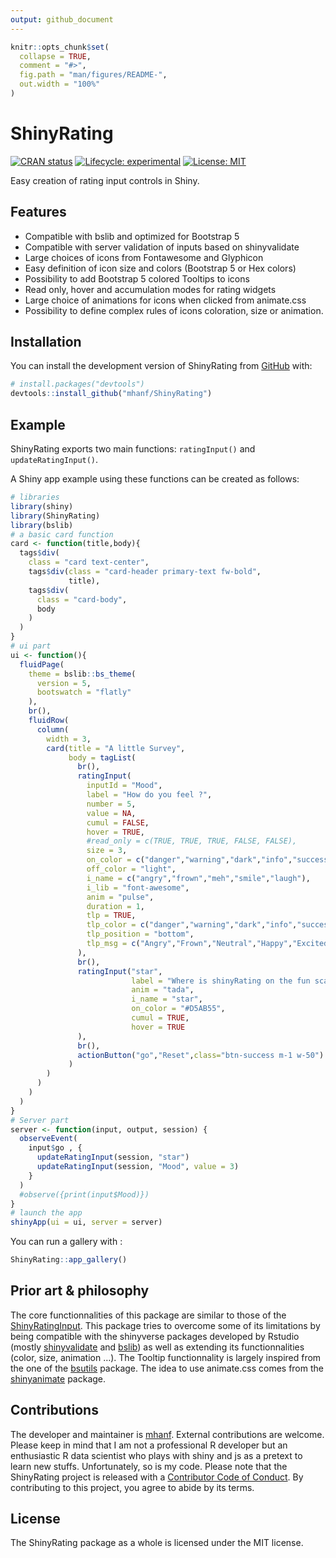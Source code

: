 ```yaml
---
output: github_document
---
```


<!-- README.md is generated from README.Rmd. Please edit that file -->

```r
knitr::opts_chunk$set(
  collapse = TRUE,
  comment = "#>",
  fig.path = "man/figures/README-",
  out.width = "100%"
)
```


# ShinyRating

<!-- ex : https://metroui.org.ua/rating.html -->
<!-- ex : https://www.wbotelhos.com/raty -->
<!-- https://github.com/Monte9/react-native-ratings -->

<!-- badges: start -->
[![CRAN status](https://www.r-pkg.org/badges/version/interfacer)](https://CRAN.R-project.org/package=interfacer)
[![Lifecycle: experimental](https://img.shields.io/badge/lifecycle-experimental-orange.svg)](https://lifecycle.r-lib.org/articles/stages.html#experimental)
[![License: MIT](https://img.shields.io/badge/license-MIT-blue.svg)](https://cran.r-project.org/web/licenses/MIT)
<!-- badges: end -->

Easy creation of rating input controls in Shiny.

## Features

* Compatible with bslib and optimized for Bootstrap 5
* Compatible with server validation of inputs based on shinyvalidate
* Large choices of icons from Fontawesome and Glyphicon
* Easy definition of icon size and colors (Bootstrap 5 or Hex colors)
* Possibility to add Bootstrap 5 colored Tooltips to icons
* Read only, hover and accumulation modes for rating widgets
* Large choice of animations for icons when clicked from animate.css
* Possibility to define complex rules of icons coloration, size or animation.

## Installation

You can install the development version of ShinyRating from [GitHub](https://github.com/) with:

``` r
# install.packages("devtools")
devtools::install_github("mhanf/ShinyRating")
```
## Example

ShinyRating exports two main functions: `ratingInput()` and `updateRatingInput()`. 

A Shiny app example using these functions can be created as follows:

``` r
# libraries
library(shiny)
library(ShinyRating)
library(bslib)
# a basic card function 
card <- function(title,body){
  tags$div(
    class = "card text-center",
    tags$div(class = "card-header primary-text fw-bold",
             title),
    tags$div(
      class = "card-body",
      body
    )
  )
}
# ui part
ui <- function(){
  fluidPage(
    theme = bslib::bs_theme(
      version = 5,
      bootswatch = "flatly"
    ),
    br(),
    fluidRow(
      column(
        width = 3,
        card(title = "A little Survey",
             body = tagList(
               br(),
               ratingInput(
                 inputId = "Mood",
                 label = "How do you feel ?",
                 number = 5,
                 value = NA,
                 cumul = FALSE,
                 hover = TRUE,
                 #read_only = c(TRUE, TRUE, TRUE, FALSE, FALSE),
                 size = 3,
                 on_color = c("danger","warning","dark","info","success"),
                 off_color = "light",
                 i_name = c("angry","frown","meh","smile","laugh"),
                 i_lib = "font-awesome",
                 anim = "pulse",
                 duration = 1,
                 tlp = TRUE,
                 tlp_color = c("danger","warning","dark","info","success"),
                 tlp_position = "bottom",
                 tlp_msg = c("Angry","Frown","Neutral","Happy","Excited")
               ),
               br(),
               ratingInput("star",
                           label = "Where is shinyRating on the fun scale ?",
                           anim = "tada",
                           i_name = "star",
                           on_color = "#D5AB55",
                           cumul = TRUE,
                           hover = TRUE
               ),
               br(),
               actionButton("go","Reset",class="btn-success m-1 w-50")
             )
        )
      )
    )
  )
}
# Server part
server <- function(input, output, session) {
  observeEvent( 
    input$go , {
      updateRatingInput(session, "star")
      updateRatingInput(session, "Mood", value = 3)
    }
  )
  #observe({print(input$Mood)})
}
# launch the app
shinyApp(ui = ui, server = server)
```

You can run a gallery with :

```r
ShinyRating::app_gallery()
```

## Prior art & philosophy

The core functionnalities of this package are similar to those of the [ShinyRatingInput](https://github.com/stefanwilhelm/ShinyRatingInput). This package tries to overcome some of its limitations by being compatible with the shinyverse packages developed by Rstudio (mostly [shinyvalidate](https://rstudio.github.io/shinyvalidate/) and [bslib](https://rstudio.github.io/bslib/)) as well as extending its functionnalities (color, size, animation ...). The Tooltip functionnality is largely inspired from the one of the [bsutils](https://github.com/JohnCoene/bsutils) package. The idea to use animate.css comes from the [shinyanimate](https://github.com/Swechhya/shinyanimate) package.

## Contributions

The developer and maintainer is [mhanf](https://github.com/mhanf). External contributions are welcome. Please keep in mind that I am not a professional R developer but an enthusiastic R data scientist who plays with shiny and js as a pretext to learn new stuffs. Unfortunately, so is my code. Please note that the ShinyRating project is released with a [Contributor Code of Conduct](https://contributor-covenant.org/version/2/0/CODE_OF_CONDUCT.html). By contributing to this project, you agree to abide by its terms.

## License

The ShinyRating package as a whole is licensed under the MIT license.
